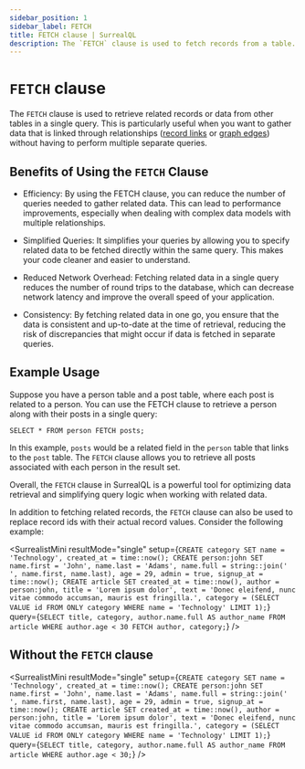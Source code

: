 ```yaml
---
sidebar_position: 1
sidebar_label: FETCH
title: FETCH clause | SurrealQL
description: The `FETCH` clause is used to fetch records from a table.
---
```


# `FETCH` clause

The `FETCH` clause is used to retrieve related records or data from other tables in a single query. This is particularly useful when you want to gather data that is linked through relationships ([record links](/docs/surrealql/datamodel/records) or [graph edges](/docs/surrealql/statements/relate)) without having to perform multiple separate queries.

## Benefits of Using the `FETCH` Clause

- Efficiency: By using the FETCH clause, you can reduce the number of queries needed to gather related data. This can lead to performance improvements, especially when dealing with complex data models with multiple relationships.

- Simplified Queries: It simplifies your queries by allowing you to specify related data to be fetched directly within the same query. This makes your code cleaner and easier to understand.

- Reduced Network Overhead: Fetching related data in a single query reduces the number of round trips to the database, which can decrease network latency and improve the overall speed of your application.

- Consistency: By fetching related data in one go, you ensure that the data is consistent and up-to-date at the time of retrieval, reducing the risk of discrepancies that might occur if data is fetched in separate queries.

## Example Usage

Suppose you have a person table and a post table, where each post is related to a person. You can use the FETCH clause to retrieve a person along with their posts in a single query:

```surql
SELECT * FROM person FETCH posts;
```

In this example, `posts` would be a related field in the `person` table that links to the `post` table. The `FETCH` clause allows you to retrieve all posts associated with each person in the result set.

Overall, the `FETCH` clause in SurrealQL is a powerful tool for optimizing data retrieval and simplifying query logic when working with related data.

In addition to fetching related records, the `FETCH` clause can also be used to replace record ids with their actual record values. Consider the following example:

<SurrealistMini
	resultMode="single"
	setup={`
		CREATE category SET name = 'Technology', created_at = time::now();
		CREATE person:john SET
			name.first = 'John',
			name.last = 'Adams',
			name.full = string::join(' ', name.first, name.last),
			age = 29,
			admin = true,
			signup_at = time::now();
		CREATE article SET
			created_at = time::now(),
			author = person:john,
			title = 'Lorem ipsum dolor',
			text = 'Donec eleifend, nunc vitae commodo accumsan, mauris est fringilla.',
			category = (SELECT VALUE id FROM ONLY category WHERE name = 'Technology' LIMIT 1);
	`}
	query={`
		SELECT title, category, author.name.full AS author_name FROM article
		WHERE author.age < 30
		FETCH author, category;
	`}
/>

## Without the `FETCH` clause

<SurrealistMini
	resultMode="single"
	setup={`
		CREATE category SET name = 'Technology', created_at = time::now();
		CREATE person:john SET
			name.first = 'John',
			name.last = 'Adams',
			name.full = string::join(' ', name.first, name.last),
			age = 29,
			admin = true,
			signup_at = time::now();
		CREATE article SET
			created_at = time::now(),
			author = person:john,
			title = 'Lorem ipsum dolor',
			text = 'Donec eleifend, nunc vitae commodo accumsan, mauris est fringilla.',
			category = (SELECT VALUE id FROM ONLY category WHERE name = 'Technology' LIMIT 1);
	`}
	query={`
		SELECT title, category, author.name.full AS author_name FROM article
		WHERE author.age < 30;
	`}
/>



